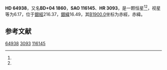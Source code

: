 {{Starbox begin
| name = HD 64938
}}
{{Starbox observe
| epoch = [[J2000.0|J2000.0]]
| constell = {{星座名待查}}<ref name=SIMBAD>{{cite web
 | url=http://simbad.u-strasbg.fr/simbad/sim-id?Ident=HR+3093
 | title =Pulsating variable Star
 | publisher=Centre de Données astronomiques de Strasbourg
 | work=SIMBAD
 | accessdate=2012-07-13}}</ref><ref name=DATA>{{cite web
 | url=http://vizier.u-strasbg.fr/viz-bin/VizieR-5?-out.add=.&-source=5050&-corr=PK=HR&-out.max=9999&HR=3093
 | title=VizieR Detailed Page
 | accessdate=2012-07-13
 | archive-date=2016-03-05
 | archive-url=https://web.archive.org/web/20160305031757/http://vizier.u-strasbg.fr/viz-bin/VizieR-5?-out.add=.&-source=5050&-corr=PK=HR&-out.max=9999&HR=3093
 | dead-url=no
 }}</ref>
| 星官 = 
| ra = {{RA|7|56|23.9}}<ref name=SIMBAD /><ref name=DATA />
| dec = {{DEC|+4|29|9}}<ref name=SIMBAD /><ref name=DATA />
| appmag_v = 6.17<ref name=SIMBAD /><ref name=DATA />
}}
{{Starbox character
| class = G8III<ref name=SIMBAD /><ref name=DATA />
| b-v = 0.98<ref name=SIMBAD /><ref name=DATA />
| u-b = 0.74<ref name=SIMBAD /><ref name=DATA />
| r-i = <ref name=SIMBAD /><ref name=DATA />
| variable = 
}}
{{Starbox astrometry
| radial_v = 0.74
| prop_mo_ra = 17
| parallax = 
| p_error = 
}}
{{Starbox catalog
| names =BD+04 1860，[[SAO星表|SAO]] 116145，[[HD星表|HD]] 64938，[[HR星表|HR]] 3093}}
{{Starbox reference |Simbad=HR+3093}}
{{Starbox end}}

'''HD 64938'''，又名'''BD+04 1860'''，'''SAO 116145'''、'''HR 3093'''，是一颗恒星<ref name=SIMBAD /><ref name=DATA />，视星等为6.17，位于[[銀道座標系|銀經]]216.37，[[銀道座標系|銀緯]]16.49，其[[B1900.0|B1900.0]]坐标为赤經{{RA|7|51|7.1}}，赤緯{{DEC|+4|16.49|3}}。

== 参考文献 ==
{{reflist}}

{{star-stub}}

[[Category:HD和HDE天體|64938]]
[[Category:HR天體|3093]]
[[Category:SAO天體|116145]]